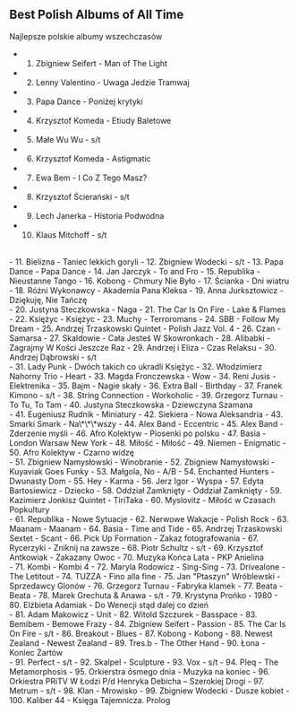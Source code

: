 ## Best Polish Albums of All Time

Najlepsze polskie albumy wszechczasów

- 1. Zbigniew Seifert - Man of The Light
- 2. Lenny Valentino - Uwaga Jedzie Tramwaj
- 3. Papa Dance - Poniżej krytyki
- 4. Krzysztof Komeda - Etiudy Baletowe
- 5. Małe Wu Wu - s/t
- 6. Krzysztof Komeda - Astigmatic
- 7. Ewa Bem - I Co Z Tego Masz?
- 8. Krzysztof Ścierański - s/t
- 9. Lech Janerka - Historia Podwodna
- 10. Klaus Mitchoff - s/t

<br/>
- 11. Bielizna - Taniec lekkich goryli
- 12. Zbigniew Wodecki - s/t
- 13. Papa Dance - Papa Dance
- 14. Jan Jarczyk - To and Fro
- 15. Republika - Nieustanne Tango
- 16. Kobong - Chmury Nie Było
- 17. Ścianka - Dni wiatru
- 18. Różni Wykonawcy - Akademia Pana Kleksa
- 19. Anna Jurksztowicz - Dziękuję, Nie Tańczę

<br/>
- 20. Justyna Steczkowska - Naga
- 21. The Car Is On Fire - Lake & Flames
- 22. Księżyc - Księżyc
- 23. Muchy - Terroromans
- 24. SBB - Follow My Dream
- 25. Andrzej Trzaskowski Quintet - Polish Jazz Vol. 4
- 26. Czan - Samarsa
- 27. Skaldowie - Cała Jesteś W Skowronkach
- 28. Alibabki - Zagrajmy W Kości Jeszcze Raz
- 29. Andrzej i Eliza - Czas Relaksu
- 30. Andrzej Dąbrowski - s/t

<br/>
- 31. Lady Punk - Dwóch takich co ukradli Księżyc
- 32. Włodzimierz Nahorny Trio - Heart
- 33. Magda Fronczewska - Wow
- 34. Reni Jusis - Elektrenika
- 35. Bajm - Nagie skały
- 36. Extra Ball - Birthday
- 37. Franek Kimono - s/t
- 38. String Connection - Workoholic
- 39. Grzegorz Turnau - To Tu, To Tam
- 40. Justyna Steczkowska - Dziewczyna Szamana

<br/>
- 41. Eugeniusz Rudnik - Miniatury
- 42. Siekiera - Nowa Aleksandria
- 43. Smarki Smark - Na\*\*\*wszy
- 44. Alex Band - Eccentric
- 45. Alex Band - Zderzenie myśli
- 46. Afro Kolektyw - Piosenki po polsku
- 47. Basia - London Warsaw New York
- 48. Miłość - Miłość
- 49. Niemen - Enigmatic
- 50. Afro Kolektyw - Czarno widzę

<br/>
- 51. Zbigniew Namysłowski - Winobranie
- 52. Zbigniew Namysłowski - Kuyaviak Goes Funky
- 53. Małgola, No - A/B
- 54. Enchanted Hunters - Dwunasty Dom
- 55. Hey - Karma
- 56. Jerz Igor - Wyspa
- 57. Edyta Bartosiewicz - Dziecko
- 58. Oddział Zamknięty - Oddział Zamknięty
- 59. Kazimierz Jonkisz Quintet - TiriTaka
- 60. Myslovitz - Miłość w Czasach Popkultury

<br/>
- 61. Republika - Nowe Sytuacje
- 62. Nerwowe Wakacje - Polish Rock
- 63. Maanam - Maanam
- 64. Basia - Time and Tide
- 65. Andrzej Trzaskowski Sextet - Scant
- 66. Pick Up Formation - Zakaz fotografowania
- 67. Rycerzyki - Zniknij na zawsze
- 68. Piotr Schultz - s/t
- 69. Krzysztof Antkowiak - Zakazany Owoc
- 70. Muzyka Końca Lata - PKP Anielina

<br/>
- 71. Kombi - Kombi 4
- 72. Maryla Rodowicz - Sing-Sing
- 73. Drivealone - The Letitout
- 74. TUZZA - Fino alla fine
- 75. Jan "Ptaszyn" Wróblewski - Sprzedawcy Glonów
- 76. Grzegorz Turnau - Fabryka klamek
- 77. Beata - Beata
- 78. Marek Grechuta & Anawa - s/t
- 79. Krystyna Prońko - 1980
- 80. Elżbieta Adamiak - Do Wenecji stąd dalej co dzień

<br/>
- 81. Adam Makowicz - Unit
- 82. Witold Szczurek - Basspace
- 83. Bemibem - Bemowe Frazy
- 84. Zbigniew Seifert - Passion
- 85. The Car Is On Fire - s/t
- 86. Breakout - Blues
- 87. Kobong - Kobong
- 88. Newest Zealand - Newest Zealand
- 89. Tres.b - The Other Hand
- 90. Łona - Koniec Żartów

<br/>
- 91. Perfect - s/t
- 92. Skalpel - Sculpture
- 93. Vox - s/t
- 94. Pleq - The Metamorphosis
- 95. Orkierstra ósmego dnia - Muzyka na koniec
- 96. Orkiestra PRiTV W Łodzi P/d Henryka Debicha – Szerokiej Drogi
- 97. Metrum - s/t
- 98. Klan - Mrowisko
- 99. Zbigniew Wodecki - Dusze kobiet
- 100. Kaliber 44 - Księga Tajemnicza. Prolog
